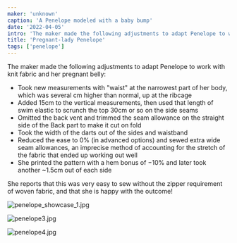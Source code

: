 ```yaml
---
maker: 'unknown'
caption: 'A Penelope modeled with a baby bump'
date: '2022-04-05'
intro: 'The maker made the following adjustments to adapt Penelope to work with knit fabric and her pregnant belly:'
title: 'Pregnant-lady Penelope'
tags: ['penelope']
---
```


<!-- truncate -->

The maker made the following adjustments to adapt Penelope to work with knit fabric and her pregnant belly:

- Took new measurements with "waist" at the narrowest part of her body, which was several cm higher than normal, up at the ribcage
- Added 15cm to the vertical measurements, then used that length of swim elastic to scrunch the top 30cm or so on the side seams
- Omitted the back vent and trimmed the seam allowance on the straight side of the Back part to make it cut on fold
- Took the width of the darts out of the sides and waistband
- Reduced the ease to 0% (in advanced options) and sewed extra wide seam allowances, an imprecise method of accounting for the stretch of the fabric that ended up working out well
- She printed the pattern with a hem bonus of −10% and later took another ~1.5cm out of each side

She reports that this was very easy to sew without the zipper requirement of woven fabric, and that she is happy with the outcome!

![penelope_showcase_1.jpg](https://posts.freesewing.org/uploads/penelope_showcase_1_2fd395c37f.jpg)

![penelope3.jpg](https://posts.freesewing.org/uploads/penelope3_bdd59509cb.jpg)

![penelope4.jpg](https://posts.freesewing.org/uploads/penelope4_a4c0b919df.jpg)
